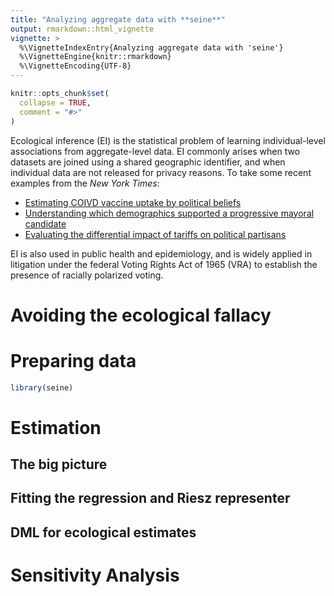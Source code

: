 ```yaml
---
title: "Analyzing aggregate data with **seine**"
output: rmarkdown::html_vignette
vignette: >
  %\VignetteIndexEntry{Analyzing aggregate data with 'seine'}
  %\VignetteEngine{knitr::rmarkdown}
  %\VignetteEncoding{UTF-8}
---
```


```r
knitr::opts_chunk$set(
  collapse = TRUE,
  comment = "#>"
)
```

Ecological inference (EI) is the statistical problem of learning individual-level
associations from aggregate-level data.
EI commonly arises when two datasets are joined using a shared geographic
identifier, and when individual data are not released for privacy reasons.
To take some recent examples from the *New York Times*:

- [Estimating COIVD vaccine uptake by political beliefs](https://www.nytimes.com/interactive/2021/04/17/us/vaccine-hesitancy-politics.html)
- [Understanding which demographics supported a progressive mayoral candidate](https://www.nytimes.com/interactive/2025/06/25/nyregion/nyc-mayor-election-results-map-mamdani-cuomo.html)
- [Evaluating the differential impact of tariffs on political partisans](https://www.nytimes.com/interactive/2025/03/15/business/economy/tariffs-trump-maps-voters.html)

EI is also used in public health and epidemiology, and is widely applied in
litigation under the federal Voting Rights Act of 1965 (VRA) to establish the
presence of racially polarized voting.

# Avoiding the ecological fallacy

# Preparing data

```r
library(seine)
```

# Estimation

## The big picture

## Fitting the regression and Riesz representer

## DML for ecological estimates

# Sensitivity Analysis
